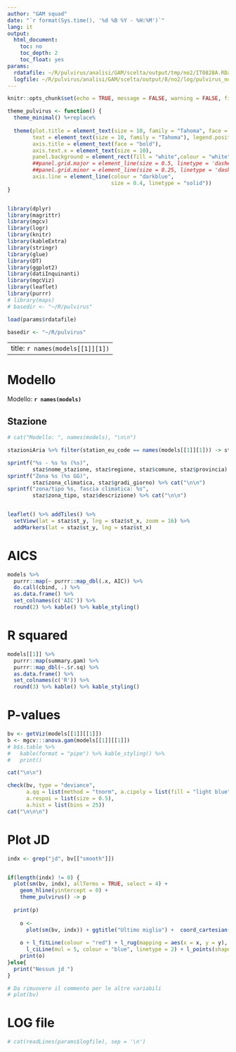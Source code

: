 ```yaml
---
author: "GAM squad"
date: "`r format(Sys.time(), '%d %B %Y - %H:%M')`"
lang: it
output:
  html_document:
    toc: no
    toc_depth: 2
    toc_float: yes
params:
  rdatafile: ~/R/pulvirus/analisi/GAM/scelta/output/tmp/no2/IT0828A.RData
  logfile: ~/R/pulvirus/analisi/GAM/scelta/output/8/no2/log/pulvirus_no2_8_IT1672A.log
---
```



```r
knitr::opts_chunk$set(echo = TRUE, message = FALSE, warning = FALSE, fig.align = 'center')

theme_pulvirus <- function() {
  theme_minimal() %+replace% 
    
  theme(plot.title = element_text(size = 10, family = "Tahoma", face = "bold"),
        text = element_text(size = 10, family = "Tahoma"), legend.position = "top",
        axis.title = element_text(face = "bold"),
        axis.text.x = element_text(size = 10),
        panel.background = element_rect(fill = "white",colour = "white", size = 0.3, linetype = "solid"),
        ##panel.grid.major = element_line(size = 0.5, linetype = 'dashed',colour = "#708090"), 
        ##panel.grid.minor = element_line(size = 0.25, linetype = 'dashed', colour = "#708090"),
        axis.line = element_line(colour = "darkblue", 
                                 size = 0.4, linetype = "solid"))
}


library(dplyr)
library(magrittr)
library(mgcv)
library(logr)
library(knitr)
library(kableExtra)
library(stringr)
library(glue)
library(DT)
library(ggplot2)
library(datiInquinanti)
library(mgcViz)
library(leaflet)
library(purrr)
# library(maps)
# basedir <- "~/R/pulvirus"

load(params$rdatafile)

basedir <- "~/R/pulvirus"

```

---
title: `r names(models[[1]][1])`
---

# Modello

Modello: **`r names(models)`**

## Stazione

```r
# cat("Modello: ", names(models), "\n\n")

stazioniAria %>% filter(station_eu_code == names(models[[1]][1])) -> staz

sprintf("%s - %s %s (%s)", 
        staz$nome_stazione, staz$regione, staz$comune, staz$provincia) %>% cat("\n\n")
sprintf("Zona %s (%s GG)", 
        staz$zona_climatica, staz$gradi_giorno) %>% cat("\n\n")
sprintf("zona/tipo %s, fascia climatica: %s", 
        staz$zona_tipo, staz$descrizione) %>% cat("\n\n")


leaflet() %>% addTiles() %>%
  setView(lat = staz$st_y, lng = staz$st_x, zoom = 16) %>%
  addMarkers(lat = staz$st_y, lng = staz$st_x)
```

# AICS 

```r
models %>% 
  purrr::map(~ purrr::map_dbl(.x, AIC)) %>%  
  do.call(cbind, .) %>% 
  as.data.frame() %>% 
  set_colnames(c('AIC')) %>% 
  round(2) %>% kable() %>% kable_styling() 

```

# R squared 

```r
models[[1]] %>%
  purrr::map(summary.gam) %>%
  purrr::map_dbl(~.$r.sq) %>% 
  as.data.frame() %>% 
  set_colnames(c('R')) %>% 
  round(3) %>% kable() %>% kable_styling() 

```

# P-values 

```r
bv <- getViz(models[[1]][[1]])
b <- mgcv:::anova.gam(models[[1]][[1]]) 
# b$s.table %>%
#   kable(format = "pipe") %>% kable_styling() %>%
#   print()

cat("\n\n")

check(bv, type = "deviance",
      a.qq = list(method = "tnorm", a.cipoly = list(fill = "light blue")),
      a.respoi = list(size = 0.5),
      a.hist = list(bins = 25)) 
cat("\n\n\n")

```

# Plot JD

```r
indx <- grep("jd", bv[["smooth"]])


if(length(indx) != 0) {
  plot(sm(bv, indx), allTerms = TRUE, select = 4) + 
    geom_hline(yintercept = 0) + 
    theme_pulvirus() -> p
  
  print(p)
  
    o <-
      plot(sm(bv, indx)) + ggtitle("Ultimo miglio") +  coord_cartesian(xlim = c(2500, 2750))
    
    o + l_fitLine(colour = "red") + l_rug(mapping = aes(x = x, y = y), alpha = 0.8) +
      l_ciLine(mul = 5, colour = "blue", linetype = 2) + l_points(shape = 19, size = 1, alpha = 0.1) + theme_pulvirus() + ggtitle("Julian day ultimi 250gg")
    print(o)
}else{
  print("Nessun jd ")
}


```


```r
# Da rimuovere il commento per le altre variabili
# plot(bv)
```

# LOG file

```r
# cat(readLines(params$logfile), sep = '\n')
```

